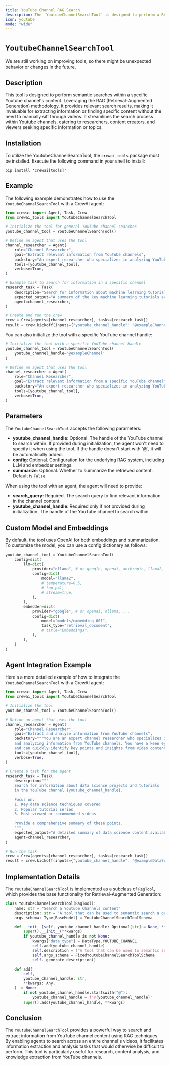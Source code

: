 ```yaml
---
title: YouTube Channel RAG Search
description: The `YoutubeChannelSearchTool` is designed to perform a RAG (Retrieval-Augmented Generation) search within the content of a Youtube channel.
icon: youtube
mode: "wide"
---
```


# `YoutubeChannelSearchTool`

<Note>
    We are still working on improving tools, so there might be unexpected behavior or changes in the future.
</Note>

## Description

This tool is designed to perform semantic searches within a specific Youtube channel's content. 
Leveraging the RAG (Retrieval-Augmented Generation) methodology, it provides relevant search results, 
making it invaluable for extracting information or finding specific content without the need to manually sift through videos. 
It streamlines the search process within Youtube channels, catering to researchers, content creators, and viewers seeking specific information or topics.

## Installation

To utilize the YoutubeChannelSearchTool, the `crewai_tools` package must be installed. Execute the following command in your shell to install:

```shell
pip install 'crewai[tools]'
```

## Example

The following example demonstrates how to use the `YoutubeChannelSearchTool` with a CrewAI agent:

```python Code
from crewai import Agent, Task, Crew
from crewai_tools import YoutubeChannelSearchTool

# Initialize the tool for general YouTube channel searches
youtube_channel_tool = YoutubeChannelSearchTool()

# Define an agent that uses the tool
channel_researcher = Agent(
    role="Channel Researcher",
    goal="Extract relevant information from YouTube channels",
    backstory="An expert researcher who specializes in analyzing YouTube channel content.",
    tools=[youtube_channel_tool],
    verbose=True,
)

# Example task to search for information in a specific channel
research_task = Task(
    description="Search for information about machine learning tutorials in the YouTube channel {youtube_channel_handle}",
    expected_output="A summary of the key machine learning tutorials available on the channel.",
    agent=channel_researcher,
)

# Create and run the crew
crew = Crew(agents=[channel_researcher], tasks=[research_task])
result = crew.kickoff(inputs={"youtube_channel_handle": "@exampleChannel"})
```

You can also initialize the tool with a specific YouTube channel handle:

```python Code
# Initialize the tool with a specific YouTube channel handle
youtube_channel_tool = YoutubeChannelSearchTool(
    youtube_channel_handle='@exampleChannel'
)

# Define an agent that uses the tool
channel_researcher = Agent(
    role="Channel Researcher",
    goal="Extract relevant information from a specific YouTube channel",
    backstory="An expert researcher who specializes in analyzing YouTube channel content.",
    tools=[youtube_channel_tool],
    verbose=True,
)
```

## Parameters

The `YoutubeChannelSearchTool` accepts the following parameters:

- **youtube_channel_handle**: Optional. The handle of the YouTube channel to search within. If provided during initialization, the agent won't need to specify it when using the tool. If the handle doesn't start with '@', it will be automatically added.
- **config**: Optional. Configuration for the underlying RAG system, including LLM and embedder settings.
- **summarize**: Optional. Whether to summarize the retrieved content. Default is `False`.

When using the tool with an agent, the agent will need to provide:

- **search_query**: Required. The search query to find relevant information in the channel content.
- **youtube_channel_handle**: Required only if not provided during initialization. The handle of the YouTube channel to search within.

## Custom Model and Embeddings

By default, the tool uses OpenAI for both embeddings and summarization. To customize the model, you can use a config dictionary as follows:

```python Code  
youtube_channel_tool = YoutubeChannelSearchTool(
    config=dict(
        llm=dict(
            provider="ollama", # or google, openai, anthropic, llama2, ...
            config=dict(
                model="llama2",
                # temperature=0.5,
                # top_p=1,
                # stream=true,
            ),
        ),
        embedder=dict(
            provider="google", # or openai, ollama, ...
            config=dict(
                model="models/embedding-001",
                task_type="retrieval_document",
                # title="Embeddings",
            ),
        ),
    )
)
```

## Agent Integration Example

Here's a more detailed example of how to integrate the `YoutubeChannelSearchTool` with a CrewAI agent:

```python Code
from crewai import Agent, Task, Crew
from crewai_tools import YoutubeChannelSearchTool

# Initialize the tool
youtube_channel_tool = YoutubeChannelSearchTool()

# Define an agent that uses the tool
channel_researcher = Agent(
    role="Channel Researcher",
    goal="Extract and analyze information from YouTube channels",
    backstory="""You are an expert channel researcher who specializes in extracting 
    and analyzing information from YouTube channels. You have a keen eye for detail 
    and can quickly identify key points and insights from video content across an entire channel.""",
    tools=[youtube_channel_tool],
    verbose=True,
)

# Create a task for the agent
research_task = Task(
    description="""
    Search for information about data science projects and tutorials 
    in the YouTube channel {youtube_channel_handle}. 
    
    Focus on:
    1. Key data science techniques covered
    2. Popular tutorial series
    3. Most viewed or recommended videos
    
    Provide a comprehensive summary of these points.
    """,
    expected_output="A detailed summary of data science content available on the channel.",
    agent=channel_researcher,
)

# Run the task
crew = Crew(agents=[channel_researcher], tasks=[research_task])
result = crew.kickoff(inputs={"youtube_channel_handle": "@exampleDataScienceChannel"})
```

## Implementation Details

The `YoutubeChannelSearchTool` is implemented as a subclass of `RagTool`, which provides the base functionality for Retrieval-Augmented Generation:

```python Code
class YoutubeChannelSearchTool(RagTool):
    name: str = "Search a Youtube Channels content"
    description: str = "A tool that can be used to semantic search a query from a Youtube Channels content."
    args_schema: Type[BaseModel] = YoutubeChannelSearchToolSchema

    def __init__(self, youtube_channel_handle: Optional[str] = None, **kwargs):
        super().__init__(**kwargs)
        if youtube_channel_handle is not None:
            kwargs["data_type"] = DataType.YOUTUBE_CHANNEL
            self.add(youtube_channel_handle)
            self.description = f"A tool that can be used to semantic search a query the {youtube_channel_handle} Youtube Channels content."
            self.args_schema = FixedYoutubeChannelSearchToolSchema
            self._generate_description()

    def add(
        self,
        youtube_channel_handle: str,
        **kwargs: Any,
    ) -> None:
        if not youtube_channel_handle.startswith("@"):
            youtube_channel_handle = f"@{youtube_channel_handle}"
        super().add(youtube_channel_handle, **kwargs)
```

## Conclusion

The `YoutubeChannelSearchTool` provides a powerful way to search and extract information from YouTube channel content using RAG techniques. By enabling agents to search across an entire channel's videos, it facilitates information extraction and analysis tasks that would otherwise be difficult to perform. This tool is particularly useful for research, content analysis, and knowledge extraction from YouTube channels.